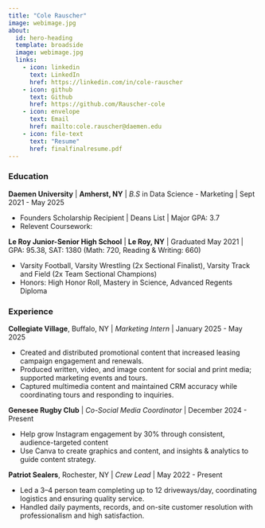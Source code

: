 ```yaml
---
title: "Cole Rauscher"
image: webimage.jpg
about:
  id: hero-heading
  template: broadside
  image: webimage.jpg
  links:
    - icon: linkedin
      text: LinkedIn
      href: https://linkedin.com/in/cole-rauscher
    - icon: github
      text: Github
      href: https://github.com/Rauscher-cole
    - icon: envelope
      text: Email
      href: mailto:cole.rauscher@daemen.edu
    - icon: file-text
      text: "Resume"
      href: finalfinalresume.pdf
---
```


:::{#hero-heading}

### Education

**Daemen University** | **Amherst, NY** | *B.S* in Data Science - Marketing | Sept 2021 - May 2025

- Founders Scholarship Recipient | Deans List | Major GPA: 3.7
- Relevent Coursework:

**Le Roy Junior-Senior High School** | **Le Roy, NY** | Graduated May 2021 | GPA: 95.38, SAT: 1380 (Math: 720, Reading & Writing: 660)

- Varsity Football, Varsity Wrestling (2x Sectional Finalist), Varsity Track and Field (2x Team Sectional Champions)
- Honors: High Honor Roll, Mastery in Science, Advanced Regents Diploma

### Experience

**Collegiate Village**, Buffalo, NY | *Marketing Intern* | January 2025 - May 2025

- Created and distributed promotional content that increased leasing campaign engagement and renewals.
- Produced written, video, and image content for social and print media; supported marketing events and tours.
- Captured multimedia content and maintained CRM accuracy while coordinating tours and responding to inquiries.


**Genesee Rugby Club** | *Co-Social Media Coordinator* | December 2024 - Present

- Help grow Instagram engagement by 30% through consistent, audience-targeted content 
- Use Canva to create graphics and content, and insights & analytics to guide content strategy.

**Patriot Sealers**, Rochester, NY | *Crew Lead* | May 2022 - Present

-	Led a 3–4 person team completing up to 12 driveways/day, coordinating logistics and ensuring quality service.
-	Handled daily payments, records, and on-site customer resolution with professionalism and high satisfaction.

:::

